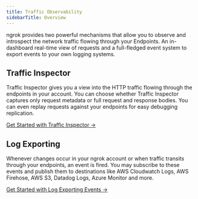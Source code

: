 ```yaml
---
title: Traffic Observability
sidebarTitle: Overview
---
```


ngrok provides two powerful mechanisms that allow you to observe and introspect
the network traffic flowing through your Endpoints. An in-dashboard real-time
view of requests and a full-fledged event system to export events to your own
logging systems.

## Traffic Inspector

Traffic Inspector gives you a view into the HTTP traffic flowing through the endpoints in your account.
You can choose whether Traffic Inspector captures only request metadata or full request and response bodies.
You can even replay requests against your endpoints for easy debugging replication.

[Get Started with Traffic Inspector →](/obs/traffic-inspection/)

## Log Exporting

Whenever changes occur in your ngrok account or when traffic transits through your endpoints, an event is fired.
You may subscribe to these events and publish them to destinations like AWS Cloudwatch Logs, AWS Firehose, AWS S3, Datadog Logs, Azure Monitor and more.

[Get Started with Log Exporting Events →](/obs/events/)

